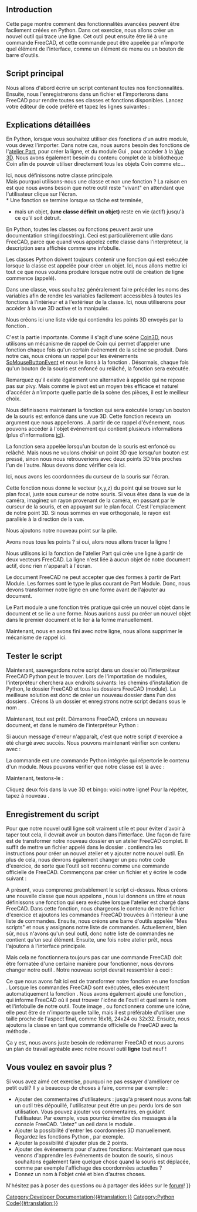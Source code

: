<languages/>

{{TOCright}}

<span id="Introduction"></span>
== Introduction ==

Cette page montre comment des fonctionnalités avancées peuvent être facilement créées en Python. Dans cet exercice, nous allons créer un nouvel outil qui trace une ligne. Cet outil peut ensuite être lié à une commande FreeCAD, et cette commande peut être appelée par n'importe quel élément de l'interface, comme un élément de menu ou un bouton de barre d'outils.

<span id="The_main_script"></span>
==Script principal==

Nous allons d'abord écrire un script contenant toutes nos fonctionnalités. Ensuite, nous l'enregistrerons dans un fichier et l'importerons dans FreeCAD pour rendre toutes ses classes et fonctions disponibles. Lancez votre éditeur de code préféré et tapez les lignes suivantes :

{{Code|code=
import FreeCADGui, Part
from pivy.coin import *

class line:

    """This class will create a line after the user clicked 2 points on the screen"""

    def __init__(self):
        self.view = FreeCADGui.ActiveDocument.ActiveView
        self.stack = []
        self.callback = self.view.addEventCallbackPivy(SoMouseButtonEvent.getClassTypeId(), self.getpoint)

    def getpoint(self, event_cb):
        event = event_cb.getEvent()
        if event.getState() == SoMouseButtonEvent.DOWN:
            pos = event.getPosition()
            point = self.view.getPoint(pos[0], pos[1])
            self.stack.append(point)
            if len(self.stack) == 2:
                l = Part.LineSegment(self.stack[0], self.stack[1])
                shape = l.toShape()
                Part.show(shape)
                self.view.removeEventCallbackPivy(SoMouseButtonEvent.getClassTypeId(), self.callback)
}}
{{Top}}
<span id="Detailed_explanation"></span>
==Explications détaillées==

{{Code|code=
import Part, FreeCADGui
from pivy.coin import *
}}

En Python, lorsque vous souhaitez utiliser des fonctions d'un autre module, vous devez l'importer. Dans notre cas, nous aurons besoin des fonctions de l'[[Part_Workbench/fr|atelier Part]], pour créer la ligne, et du module Gui {{incode|FreeCADGui}}, pour accéder à la [[3D_view/fr|Vue 3D]]. Nous avons également besoin du contenu complet de la bibliothèque Coin afin de pouvoir utiliser directement tous les objets Coin comme {{incode|SoMouseButtonEvent}} etc...

{{Code|code=
class line:
}}

Ici, nous définissons notre classe principale.<br />
Mais pourquoi utilisons-nous une classe et non une fonction ? La raison en est que nous avons besoin que notre outil reste "vivant" en attendant que l'utilisateur clique sur l'écran.<br />
* Une fonction se termine lorsque sa tâche est terminée,
* mais un objet, '''(une classe définit un objet)''' reste en vie (actif) jusqu'à ce qu'il soit détruit.

{{Code|code=
"""This class will create a line after the user clicked 2 points on the screen"""
}}

En Python, toutes les classes ou fonctions peuvent avoir une documentation string(docstring). Ceci est particulièrement utile dans FreeCAD, parce que quand vous appelez cette classe dans l'interpréteur, la description sera affichée comme une infobulle.

{{Code|code=
def __init__(self):
}}

Les classes Python doivent toujours contenir une fonction {{incode|__init__}} qui est exécutée lorsque la classe est appelée pour créer un objet. Ici, nous allons mettre ici tout ce que nous voulons produire lorsque notre outil de création de ligne commence (appelé).

{{Code|code=
self.view = FreeCADGui.ActiveDocument.ActiveView
}}

Dans une classe, vous souhaitez généralement faire précéder {{incode|self.}} les noms des variables afin de rendre les variables facilement accessibles à toutes les fonctions à l'intérieur et à l'extérieur de la classe. Ici, nous utiliserons {{incode|self.view}} pour accéder à la vue 3D active et la manipuler.

{{Code|code=
self.stack = []
}}

Nous créons ici une liste vide qui contiendra les points 3D envoyés par la fonction {{incode|getpoint()}}.

{{Code|code=
self.callback = self.view.addEventCallbackPivy(SoMouseButtonEvent.getClassTypeId(), self.getpoint)
}}

C'est la partie importante. Comme il s'agit d'une scène [https://github.com/coin3d/coin/wiki Coin3D], nous utilisons un mécanisme de rappel de Coin qui permet d'appeler une fonction chaque fois qu'un certain événement de la scène se produit. Dans notre cas, nous créons un rappel pour les événements [https://coin3d.github.io/Coin/html/classSoMouseButtonEvent.html SoMouseButtonEvent] et nous le lions à la fonction {{incode|getpoint()}}. Désormais, chaque fois qu'un bouton de la souris est enfoncé ou relâché, la fonction {{incode|getpoint()}} sera exécutée.

Remarquez qu'il existe également une alternative à {{incode|addEventCallbackPivy()}} appelée {{incode|addEventCallback()}} qui ne repose pas sur pivy. Mais comme le pivot est un moyen très efficace et naturel d'accéder à n'importe quelle partie de la scène des pièces, il est le meilleur choix.
{{Top}}
{{Code|code=
def getpoint(self, event_cb):
}}

Nous définissons maintenant la fonction {{incode|getpoint()}} qui sera exécutée lorsqu'un bouton de la souris est enfoncé dans une vue 3D. Cette fonction recevra un argument que nous appellerons {{incode|event_cb}}. A partir de ce rappel d'événement, nous pouvons accéder à l'objet événement qui contient plusieurs informations (plus d'informations  [[Code_snippets/fr#Observer_des_évènements_de_la_souris_dans_la_vue_3D_via_Python|ici]]).

{{Code|code=
if event.getState() == SoMouseButtonEvent.DOWN:
}}

La fonction {{incode|getpoint()}} sera appelée lorsqu'un bouton de la souris est enfoncé ou relâché. Mais nous ne voulons choisir un point 3D que lorsqu'un bouton est pressé, sinon nous nous retrouverions avec deux points 3D très proches l'un de l'autre. Nous devons donc vérifier cela ici.

{{Code|code=
pos = event.getPosition()
}}

Ici, nous avons les coordonnées du curseur de la souris sur l'écran.

{{Code|code=
point = self.view.getPoint(pos[0], pos[1])
}}

Cette fonction nous donne le vecteur (x,y,z) du point qui se trouve sur le plan focal, juste sous curseur de notre souris. Si vous êtes dans la vue de la caméra, imaginez un rayon provenant de la caméra, en passant par le curseur de la souris, et en appuyant sur le plan focal. C'est l'emplacement de notre point 3D. Si nous sommes en vue orthogonale, le rayon est parallèle à la direction de la vue.

{{Code|code=
self.stack.append(point)
}}

Nous ajoutons notre nouveau point sur la pile.

{{Code|code=
if len(self.stack) == 2:
}}

Avons nous tous les points ? si oui, alors nous allons tracer la ligne !

{{Code|code=
l = Part.LineSegment(self.stack[0], self.stack[1])
}}

Nous utilisons ici la fonction {{incode|LineSegment()}} de l'atelier Part qui crée une ligne à partir de deux vecteurs FreeCAD. La ligne n'est liée à aucun objet de notre document actif, donc rien n'apparaît à l'écran.

{{Code|code=
shape = l.toShape()
}}

Le document FreeCAD ne peut accepter que des formes à partir de Part Module. Les formes sont le type le plus courant de Part Module. Donc, nous devons transformer notre ligne en une forme avant de l'ajouter au document.

{{Code|code=
Part.show(shape)
}}

Le Part module a une fonction très pratique {{incode|show()}} qui crée un nouvel objet dans le document et se lie a une forme. Nous aurions aussi pu créer un nouvel objet dans le premier document et le lier à la forme manuellement.

{{Code|code=
self.view.removeEventCallbackPivy(SoMouseButtonEvent.getClassTypeId(), self.callback)
}}

Maintenant, nous en avons fini avec notre ligne, nous allons supprimer le mécanisme de rappel ici.
{{Top}}
<span id="Testing_the_script"></span>
==Tester le script==

Maintenant, sauvegardons notre script dans un dossier où l'interpréteur FreeCAD Python peut le trouver. Lors de l'importation de modules, l'interpréteur cherchera aux endroits suivants: les chemins d'installation de Python, le dossier FreeCAD {{FileName|bin}} et tous les dossiers FreeCAD {{FileName|Mod}} (module). La meilleure solution est donc de créer un nouveau dossier dans l'un des dossiers {{FileName|Mod}}. Créons là un dossier {{FileName|MyScripts}} et enregistrons notre script dedans sous le nom {{FileName|exercise.py}}.

Maintenant, tout est prêt. Démarrons FreeCAD, créons un nouveau document, et dans le numéro de l'interpréteur Python :

{{Code|code=
import exercise
}}

Si aucun message d'erreur n'apparaît, c'est que notre script d'exercice a été chargé avec succès. Nous pouvons maintenant vérifier son contenu avec :

{{Code|code=
dir(exercise)
}}

La commande {{incode|dir()}} est une commande Python intégrée qui répertorie le contenu d'un module. Nous pouvons vérifier que notre classe {{incode|line()}} est là avec :

{{Code|code=
'line' in dir(exercise)
}}

Maintenant, testons-le :

{{Code|code=
exercise.line()
}}

Cliquez deux fois dans la vue 3D et bingo: voici notre ligne! Pour la répéter, tapez à nouveau {{incode|exercise.line()}}.
{{Top}}
<span id="Registering_the_script"></span>
==Enregistrement du script==

Pour que notre nouvel outil ligne soit vraiment utile et pour éviter d'avoir à taper tout cela, il devrait avoir un bouton dans l'interface. Une façon de faire est de transformer notre nouveau dossier {{FileName|MyScripts}} en un atelier FreeCAD complet. Il suffit de mettre un fichier appelé {{FileName|InitGui.py}} dans le dossier {{FileName|MyScripts}}. {{FileName|InitGui.py}} contiendra les instructions pour créer un nouvel atelier et y ajouter notre nouvel outil. En plus de cela, nous devrons également changer un peu notre code d'exercice, de sorte que l'outil {{incode|line()}} soit reconnu comme une commande officielle de FreeCAD. Commençons par créer un fichier {{FileName|InitGui.py}} et y écrire le code suivant :

{{Code|code=
class MyWorkbench (Workbench):

    MenuText = "MyScripts"

    def Initialize(self):
        import exercise
        commandslist = ["line"]
        self.appendToolbar("My Scripts", commandslist)

Gui.addWorkbench(MyWorkbench())
}}

A présent, vous comprenez probablement le script ci-dessus. Nous créons une nouvelle classe que nous appelons {{incode|MyWorkbench}}, nous lui donnons un titre {{incode|MenuText}} et nous définissons une fonction {{incode|Initialize()}} qui sera exécutée lorsque l'atelier est chargé dans FreeCAD. Dans cette fonction, nous chargeons le contenu de notre fichier d'exercice et ajoutons les commandes FreeCAD trouvées à l'intérieur à une liste de commandes. Ensuite, nous créons une barre d'outils appelée "Mes scripts" et nous y assignons notre liste de commandes. Actuellement, bien sûr, nous n'avons qu'un seul outil, donc notre liste de commandes ne contient qu'un seul élément. Ensuite, une fois notre atelier prêt, nous l'ajoutons à l'interface principale.

Mais cela ne fonctionnera toujours pas car une commande FreeCAD doit être formatée d'une certaine manière pour fonctionner, nous devrons changer notre outil {{incode|line()}}. Notre nouveau script {{FileName|exercise.py}} devrait ressembler à ceci :

{{Code|code=
import FreeCADGui, Part
from pivy.coin import *

class line:

    """This class will create a line after the user clicked 2 points on the screen"""

    def Activated(self):
        self.view = FreeCADGui.ActiveDocument.ActiveView
        self.stack = []
        self.callback = self.view.addEventCallbackPivy(SoMouseButtonEvent.getClassTypeId(), self.getpoint)

    def getpoint(self, event_cb):
        event = event_cb.getEvent()
        if event.getState() == SoMouseButtonEvent.DOWN:
            pos = event.getPosition()
            point = self.view.getPoint(pos[0], pos[1])
            self.stack.append(point)
            if len(self.stack) == 2:
                l = Part.LineSegment(self.stack[0], self.stack[1])
                shape = l.toShape()
                Part.show(shape)
                self.view.removeEventCallbackPivy(SoMouseButtonEvent.getClassTypeId(), self.callback)

    def GetResources(self):
        return {'Pixmap': 'path_to_an_icon/line_icon.png', 'MenuText': 'Line', 'ToolTip': 'Creates a line by clicking 2 points on the screen'}

FreeCADGui.addCommand('line', line())
}}

Ce que nous avons fait ici est de transformer notre fonction {{incode|__init __()}} en une fonction {{incode|Activated()}}. Lorsque les commandes FreeCAD sont exécutées, elles exécutent automatiquement la fonction {{incode|Activated()}}. Nous avons également ajouté une fonction {{incode|GetResources()}}, qui informe FreeCAD où il peut trouver l'icône de l'outil et quel sera le nom et l'infobulle de notre outil. Toute image {{FileName|jpg}}, {{FileName|png}} ou {{FileName|svg}} fonctionnera comme une icône, elle peut être de n'importe quelle taille, mais il est préférable d'utiliser une taille proche de l'aspect final, comme 16x16, 24x24 ou 32x32.
Ensuite, nous ajoutons la classe {{incode|line()}} en tant que commande officielle de FreeCAD avec la méthode {{incode|addCommand()}}.

Ça y est, nous avons juste besoin de redémarrer FreeCAD et nous aurons un plan de travail agréable avec notre nouvel outil '''ligne''' tout neuf !
{{Top}}
<span id="So_you_want_more?"></span>
==Vous voulez en savoir plus ?==

Si vous avez aimé cet exercise, pourquoi ne pas essayer d'améliorer ce petit outil? Il y a beaucoup de choses à faire, comme par exemple :
* Ajouter des commentaires d'utilisateurs : jusqu'à présent nous avons fait un outil très dépouillé, l'utilisateur peut être un peu perdu lors de son utilisation. Vous pouvez ajouter vos commentaires, en guidant l'utilisateur. Par exemple, vous pourriez émettre des messages à la console FreeCAD. "Jetez" un oeil dans le module {{incode|FreeCAD.Console}}.
* Ajouter la possibilité d'entrer les coordonnées 3D manuellement. Regardez les fonctions Python {{incode|input()}}, par exemple.
* Ajouter la possibilité d'ajouter plus de 2 points.
* Ajouter des événements pour d'autres fonctions: Maintenant que nous venons d'apprendre les événements de bouton de souris, si nous souhaitons également faire quelque chose quand la souris est déplacée, comme par exemple l'affichage des coordonnées actuelles ?
* Donnez un nom à l'objet créé et bien d'autres choses.

N'hésitez pas à poser des questions ou à partager des idées sur le [https://forum.freecad.org forum]!
{{Top}}
{{Powerdocnavi{{#translation:}}}}
[[Category:Developer Documentation{{#translation:}}]]
[[Category:Python Code{{#translation:}}]]
{{clear}}